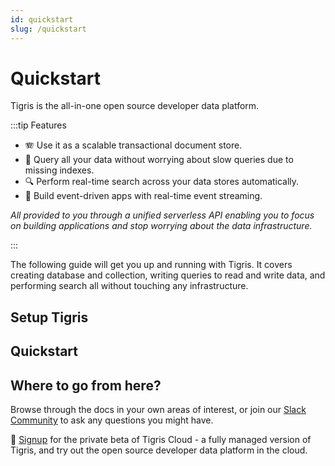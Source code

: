 ```yaml
---
id: quickstart
slug: /quickstart
---
```



# Quickstart

Tigris is the all-in-one open source developer data platform.

:::tip Features

- 🪗 Use it as a scalable transactional document store.
- 🤖 Query all your data without worrying about slow queries due to missing
  indexes.
- 🔍 Perform real-time search across your data stores automatically.
- 🔀 Build event-driven apps with real-time event streaming.

_All provided to you through a unified serverless API enabling you
to focus on building applications and stop worrying about the data
infrastructure._

:::

The following guide will get you up and running with Tigris. It covers
creating database and collection, writing queries to read and write data,
and performing search all without touching any infrastructure.

## Setup Tigris

<Tabs>
<TabItem value="cloud" label="Tigris Cloud">

<TigrisCloud />

</TabItem>

<TabItem value="dev" label="Development Environment">

<StartupLocally />

</TabItem>
</Tabs>

## Quickstart

<Tabs className={tabbedItemTheme}>
<TabItem value="typescript" label="TypeScript">

<TSQuickstart />

</TabItem>
<TabItem value="http" label="HTTP">

<HTTPQuickstart />

</TabItem>
<TabItem value="go" label="Go">

<GoQuickstart />

</TabItem>
<TabItem value="java" label="Java">

<JavaQuickstart />

</TabItem>
</Tabs>

## Where to go from here?

Browse through the docs in your own areas of interest, or join our
[Slack Community](https://join.slack.com/t/tigrisdatacommunity/shared_invite/zt-16fn5ogio-OjxJlgttJIV0ZDywcBItJQ)
to ask any questions you might have.

🚀 [Signup](https://www.tigrisdata.com/beta) for the
private beta of Tigris Cloud - a fully managed version of Tigris, and try
out the open source developer data platform in the cloud.
